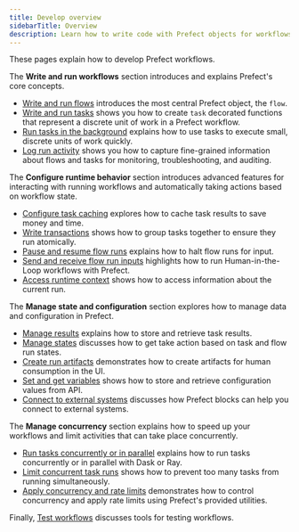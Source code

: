 ```yaml
---
title: Develop overview
sidebarTitle: Overview
description: Learn how to write code with Prefect objects for workflows you can trust.
---
```


These pages explain how to develop Prefect workflows. 

The **Write and run workflows** section introduces and explains Prefect's core concepts.

- [Write and run flows](/3.0rc/develop/write-flows/) introduces the most central Prefect object, the `flow`. 
- [Write and run tasks](/3.0rc/develop/write-tasks/) shows you how to create `task` decorated functions that represent a discrete unit of work in a Prefect workflow.
- [Run tasks in the background](/3.0rc/develop/task-runners/) explains how to use tasks to execute small, discrete units of work quickly.
- [Log run activity](/3.0rc/develop/logging/) shows you how to capture fine-grained information about flows and tasks for monitoring, troubleshooting, and auditing.

The **Configure runtime behavior** section introduces advanced features for interacting with running workflows and automatically taking actions based on workflow state.

- [Configure task caching](/3.0rc/develop/task-caching/) explores how to cache task results to save money and time.
- [Write transactions](/3.0rc/develop/transactions/) shows how to group tasks together to ensure they run atomically.
- [Pause and resume flow runs](/3.0rc/develop/pause-resume/) explains how to halt flow runs for input.
- [Send and receive flow run inputs](/3.0rc/develop/inputs/) highlights how to run Human-in-the-Loop workflows with Prefect.
- [Access runtime context](/3.0rc/develop/runtime-context/) shows how to access information about the current run.

The **Manage state and configuration** section explores how to manage data and configuration in Prefect.

- [Manage results](/3.0rc/develop/results/) explains how to store and retrieve task results.
- [Manage states](/3.0rc/develop/manage-states/) discusses how to get take action based on task and flow run states.
- [Create run artifacts](/3.0rc/develop/artifacts/) demonstrates how to create artifacts for human consumption in the UI.
- [Set and get variables](/3.0rc/develop/variables/) shows how to store and retrieve configuration values from API.
- [Connect to external systems](/3.0rc/develop/blocks/) discusses how Prefect blocks can help you connect to external systems.

The **Manage concurrency** section explains how to speed up your workflows and limit activities that can take place concurrently. 

- [Run tasks concurrently or in parallel](/3.0rc/develop/task-runners/) explains how to run tasks concurrently or in parallel with Dask or Ray.
- [Limit concurrent task runs](/3.0rc/develop/task-run-limits/) shows how to prevent too many tasks from running simultaneously.
- [Apply concurrency and rate limits](/3.0rc/develop/global-concurrency-limits/) demonstrates how to control concurrency and apply rate limits using Prefect's provided utilities.

Finally, [Test workflows](/3.0rc/develop/test-workflows/) discusses tools for testing workflows.
